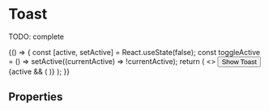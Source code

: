 

<Meta title="Components/Toast" component={Toast} />

# Toast

TODO: complete

<Preview>
  <Story name="default" parameters={{ decorators: [withKnobs, withA11y] }}>
    {() => {
      const [active, setActive] = React.useState(false);
      const toggleActive = () => setActive((currentActive) => !currentActive);
      return (
        <>
          <Button onClick={toggleActive}>Show Toast</Button>
          {active && (
            <Toast
              label={text("label", "label")}
              appearance={select("appearance", [
                "primary",
                "secondary",
                "success",
                "warning",
                "danger",
              ])}
              onClose={toggleActive}
            />
          )}
        </>
      );
    }}
  </Story>
</Preview>

## Properties

<Props of={Toast.type} />
